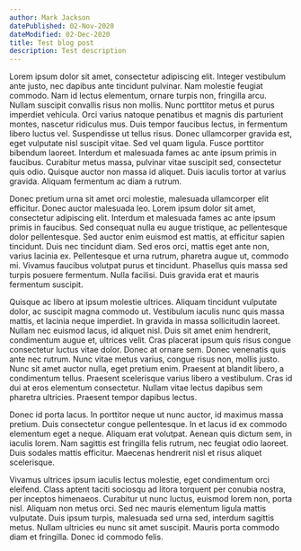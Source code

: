 ```yaml
---
author: Mark Jackson
datePublished: 02-Nov-2020
dateModified: 02-Dec-2020
title: Test blog post
description: Test description
---
```


Lorem ipsum dolor sit amet, consectetur adipiscing elit. Integer vestibulum ante justo, nec dapibus ante tincidunt pulvinar. Nam molestie feugiat commodo. Nam id lectus elementum, ornare turpis non, fringilla arcu. Nullam suscipit convallis risus non mollis. Nunc porttitor metus et purus imperdiet vehicula. Orci varius natoque penatibus et magnis dis parturient montes, nascetur ridiculus mus. Duis tempor faucibus lectus, in fermentum libero luctus vel. Suspendisse ut tellus risus. Donec ullamcorper gravida est, eget vulputate nisl suscipit vitae. Sed vel quam ligula. Fusce porttitor bibendum laoreet. Interdum et malesuada fames ac ante ipsum primis in faucibus. Curabitur metus massa, pulvinar vitae suscipit sed, consectetur quis odio. Quisque auctor non massa id aliquet. Duis iaculis tortor at varius gravida. Aliquam fermentum ac diam a rutrum.

Donec pretium urna sit amet orci molestie, malesuada ullamcorper elit efficitur. Donec auctor malesuada leo. Lorem ipsum dolor sit amet, consectetur adipiscing elit. Interdum et malesuada fames ac ante ipsum primis in faucibus. Sed consequat nulla eu augue tristique, ac pellentesque dolor pellentesque. Sed auctor enim euismod est mattis, at efficitur sapien tincidunt. Duis nec tincidunt diam. Sed eros orci, mattis eget ante non, varius lacinia ex. Pellentesque et urna rutrum, pharetra augue ut, commodo mi. Vivamus faucibus volutpat purus et tincidunt. Phasellus quis massa sed turpis posuere fermentum. Nulla facilisi. Duis gravida erat et mauris fermentum suscipit.

Quisque ac libero at ipsum molestie ultrices. Aliquam tincidunt vulputate dolor, ac suscipit magna commodo ut. Vestibulum iaculis nunc quis massa mattis, et lacinia neque imperdiet. In gravida in massa sollicitudin laoreet. Nullam nec euismod lacus, id aliquet nisl. Duis sit amet enim hendrerit, condimentum augue et, ultrices velit. Cras placerat ipsum quis risus congue consectetur luctus vitae dolor. Donec at ornare sem. Donec venenatis quis ante nec rutrum. Nunc vitae metus varius, congue risus non, mollis justo. Nunc sit amet auctor nulla, eget pretium enim. Praesent at blandit libero, a condimentum tellus. Praesent scelerisque varius libero a vestibulum. Cras id dui at eros elementum consectetur. Nullam vitae lectus dapibus sem pharetra ultricies. Praesent tempor dapibus lectus.

Donec id porta lacus. In porttitor neque ut nunc auctor, id maximus massa pretium. Duis consectetur congue pellentesque. In et lacus id ex commodo elementum eget a neque. Aliquam erat volutpat. Aenean quis dictum sem, in iaculis lorem. Nam sagittis est fringilla felis rutrum, nec feugiat odio laoreet. Duis sodales mattis efficitur. Maecenas hendrerit nisl et risus aliquet scelerisque.

Vivamus ultrices ipsum iaculis lectus molestie, eget condimentum orci eleifend. Class aptent taciti sociosqu ad litora torquent per conubia nostra, per inceptos himenaeos. Curabitur ut nunc luctus, euismod lorem non, porta nisl. Aliquam non metus orci. Sed nec mauris elementum ligula mattis vulputate. Duis ipsum turpis, malesuada sed urna sed, interdum sagittis metus. Nullam ultricies eu nunc sit amet suscipit. Mauris porta commodo diam et fringilla. Donec id commodo felis.
